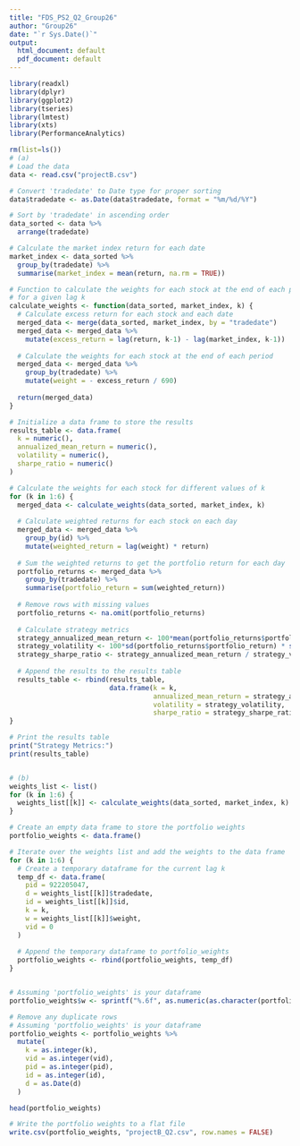```yaml
---
title: "FDS_PS2_Q2_Group26"
author: "Group26"
date: "`r Sys.Date()`"
output:
  html_document: default
  pdf_document: default
---
```


```r
library(readxl)
library(dplyr)
library(ggplot2)
library(tseries)
library(lmtest)
library(xts)
library(PerformanceAnalytics)
```

```r
rm(list=ls())
# (a)
# Load the data
data <- read.csv("projectB.csv")

# Convert 'tradedate' to Date type for proper sorting
data$tradedate <- as.Date(data$tradedate, format = "%m/%d/%Y")

# Sort by 'tradedate' in ascending order
data_sorted <- data %>%
  arrange(tradedate)

# Calculate the market index return for each date
market_index <- data_sorted %>%
  group_by(tradedate) %>%
  summarise(market_index = mean(return, na.rm = TRUE))

# Function to calculate the weights for each stock at the end of each period
# for a given lag k
calculate_weights <- function(data_sorted, market_index, k) {
  # Calculate excess return for each stock and each date
  merged_data <- merge(data_sorted, market_index, by = "tradedate")
  merged_data <- merged_data %>%
    mutate(excess_return = lag(return, k-1) - lag(market_index, k-1))
  
  # Calculate the weights for each stock at the end of each period
  merged_data <- merged_data %>%
    group_by(tradedate) %>%
    mutate(weight = - excess_return / 690)
  
  return(merged_data)
}

# Initialize a data frame to store the results
results_table <- data.frame(
  k = numeric(),
  annualized_mean_return = numeric(),
  volatility = numeric(),
  sharpe_ratio = numeric()
)

# Calculate the weights for each stock for different values of k
for (k in 1:6) {
  merged_data <- calculate_weights(data_sorted, market_index, k)
  
  # Calculate weighted returns for each stock on each day
  merged_data <- merged_data %>%
    group_by(id) %>%
    mutate(weighted_return = lag(weight) * return)
  
  # Sum the weighted returns to get the portfolio return for each day
  portfolio_returns <- merged_data %>%
    group_by(tradedate) %>%
    summarise(portfolio_return = sum(weighted_return))
  
  # Remove rows with missing values
  portfolio_returns <- na.omit(portfolio_returns)
  
  # Calculate strategy metrics
  strategy_annualized_mean_return <- 100*mean(portfolio_returns$portfolio_return) * 252
  strategy_volatility <- 100*sd(portfolio_returns$portfolio_return) * sqrt(252)
  strategy_sharpe_ratio <- strategy_annualized_mean_return / strategy_volatility
  
  # Append the results to the results table
  results_table <- rbind(results_table, 
                         data.frame(k = k,
                                    annualized_mean_return = strategy_annualized_mean_return,
                                    volatility = strategy_volatility,
                                    sharpe_ratio = strategy_sharpe_ratio))
}

# Print the results table
print("Strategy Metrics:")
print(results_table)


# (b)
weights_list <- list()
for (k in 1:6) {
  weights_list[[k]] <- calculate_weights(data_sorted, market_index, k)
}

# Create an empty data frame to store the portfolio weights
portfolio_weights <- data.frame()

# Iterate over the weights list and add the weights to the data frame
for (k in 1:6) {
  # Create a temporary dataframe for the current lag k
  temp_df <- data.frame(
    pid = 922205047,
    d = weights_list[[k]]$tradedate,
    id = weights_list[[k]]$id,
    k = k,
    w = weights_list[[k]]$weight,
    vid = 0
  )
  
  # Append the temporary dataframe to portfolio_weights
  portfolio_weights <- rbind(portfolio_weights, temp_df)
}


# Assuming 'portfolio_weights' is your dataframe
portfolio_weights$w <- sprintf("%.6f", as.numeric(as.character(portfolio_weights$w)))

# Remove any duplicate rows
# Assuming 'portfolio_weights' is your dataframe
portfolio_weights <- portfolio_weights %>%
  mutate(
    k = as.integer(k),
    vid = as.integer(vid),
    pid = as.integer(pid),
    id = as.integer(id),
    d = as.Date(d)
  )

head(portfolio_weights)

# Write the portfolio weights to a flat file
write.csv(portfolio_weights, "projectB_Q2.csv", row.names = FALSE)
```


